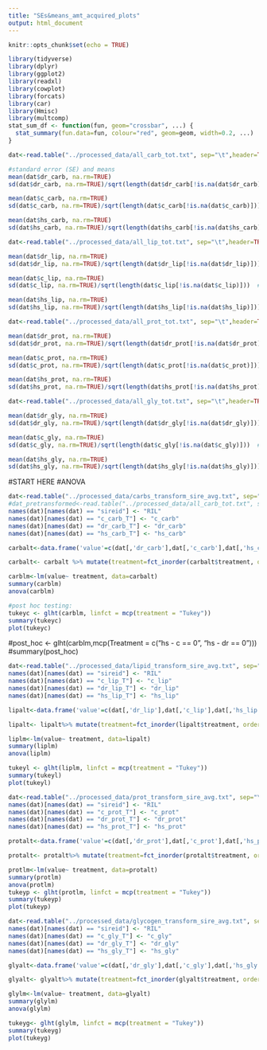---
title: "SEs&means_amt_acquired_plots"
output: html_document
---

```{r setup, include=FALSE}
knitr::opts_chunk$set(echo = TRUE)

library(tidyverse)
library(dplyr)
library(ggplot2)
library(readxl)
library(cowplot)
library(forcats)
library(car)
library(Hmisc)
library(multcomp)
stat_sum_df <- function(fun, geom="crossbar", ...) {
  stat_summary(fun.data=fun, colour="red", geom=geom, width=0.2, ...)
}
```

```{r}
dat<-read.table("../processed_data/all_carb_tot.txt", sep="\t",header=TRUE,stringsAsFactors=FALSE)

#standard error (SE) and means
mean(dat$dr_carb, na.rm=TRUE)
sd(dat$dr_carb, na.rm=TRUE)/sqrt(length(dat$dr_carb[!is.na(dat$dr_carb)]))#Std error

mean(dat$c_carb, na.rm=TRUE)
sd(dat$c_carb, na.rm=TRUE)/sqrt(length(dat$c_carb[!is.na(dat$c_carb)]))  #Standard error

mean(dat$hs_carb, na.rm=TRUE)
sd(dat$hs_carb, na.rm=TRUE)/sqrt(length(dat$hs_carb[!is.na(dat$hs_carb)]))  #Std error

```


```{r}
dat<-read.table("../processed_data/all_lip_tot.txt", sep="\t",header=TRUE,stringsAsFactors=FALSE)

mean(dat$dr_lip, na.rm=TRUE)
sd(dat$dr_lip, na.rm=TRUE)/sqrt(length(dat$dr_lip[!is.na(dat$dr_lip)]))#Std error

mean(dat$c_lip, na.rm=TRUE)
sd(dat$c_lip, na.rm=TRUE)/sqrt(length(dat$c_lip[!is.na(dat$c_lip)]))  #Standard error

mean(dat$hs_lip, na.rm=TRUE)
sd(dat$hs_lip, na.rm=TRUE)/sqrt(length(dat$hs_lip[!is.na(dat$hs_lip)]))  #Std error
```


```{r}
dat<-read.table("../processed_data/all_prot_tot.txt", sep="\t",header=TRUE,stringsAsFactors=FALSE)

mean(dat$dr_prot, na.rm=TRUE)
sd(dat$dr_prot, na.rm=TRUE)/sqrt(length(dat$dr_prot[!is.na(dat$dr_prot)]))#Std error

mean(dat$c_prot, na.rm=TRUE)
sd(dat$c_prot, na.rm=TRUE)/sqrt(length(dat$c_prot[!is.na(dat$c_prot)]))  #Standard error

mean(dat$hs_prot, na.rm=TRUE)
sd(dat$hs_prot, na.rm=TRUE)/sqrt(length(dat$hs_prot[!is.na(dat$hs_prot)]))  #Std error
```

```{r}
dat<-read.table("../processed_data/all_gly_tot.txt", sep="\t",header=TRUE,stringsAsFactors=FALSE)

mean(dat$dr_gly, na.rm=TRUE)
sd(dat$dr_gly, na.rm=TRUE)/sqrt(length(dat$dr_gly[!is.na(dat$dr_gly)]))#Std error

mean(dat$c_gly, na.rm=TRUE)
sd(dat$c_gly, na.rm=TRUE)/sqrt(length(dat$c_gly[!is.na(dat$c_gly)]))  #Standard error

mean(dat$hs_gly, na.rm=TRUE)
sd(dat$hs_gly, na.rm=TRUE)/sqrt(length(dat$hs_gly[!is.na(dat$hs_gly)]))  #Std error
```

 #START HERE
#ANOVA
```{r}
dat<-read.table("../processed_data/carbs_transform_sire_avg.txt", sep="\t",header=TRUE,stringsAsFactors=FALSE)
#dat_pretransformed<-read.table("../processed_data/all_carb_tot.txt", sep="\t",header=TRUE,stringsAsFactors=FALSE)
names(dat)[names(dat) == "sireid"] <- "RIL"
names(dat)[names(dat) == "c_carb_T"] <- "c_carb"
names(dat)[names(dat) == "dr_carb_T"] <- "dr_carb"
names(dat)[names(dat) == "hs_carb_T"] <- "hs_carb"

carbalt<-data.frame('value'=c(dat[,'dr_carb'],dat[,'c_carb'],dat[,'hs_carb']),'treatment'=rep(c('dr','c', 'hs'),each=nrow(dat)), 'RIL'=rep(c(dat[,'RIL'])))

carbalt<- carbalt %>% mutate(treatment=fct_inorder(carbalt$treatment, ordered=NA))

carblm<-lm(value~ treatment, data=carbalt)
summary(carblm)
anova(carblm)

#post hoc testing:
tukeyc <- glht(carblm, linfct = mcp(treatment = "Tukey"))
summary(tukeyc)
plot(tukeyc)

```
#post_hoc <- glht(carblm,mcp(Treatment = c("hs - c == 0", "hs - dr == 0")))
#summary(post_hoc)

```{r}
dat<-read.table("../processed_data/lipid_transform_sire_avg.txt", sep="\t",header=TRUE,stringsAsFactors=FALSE)
names(dat)[names(dat) == "sireid"] <- "RIL"
names(dat)[names(dat) == "c_lip_T"] <- "c_lip"
names(dat)[names(dat) == "dr_lip_T"] <- "dr_lip"
names(dat)[names(dat) == "hs_lip_T"] <- "hs_lip"

lipalt<-data.frame('value'=c(dat[,'dr_lip'],dat[,'c_lip'],dat[,'hs_lip']),'treatment'=rep(c('dr','c', 'hs'),each=nrow(dat)), 'RIL'=rep(c(dat[,'RIL'])))

lipalt<- lipalt%>% mutate(treatment=fct_inorder(lipalt$treatment, ordered=NA))

liplm<-lm(value~ treatment, data=lipalt)
summary(liplm)
anova(liplm)

tukeyl <- glht(liplm, linfct = mcp(treatment = "Tukey"))
summary(tukeyl)
plot(tukeyl)
```


```{r}
dat<-read.table("../processed_data/prot_transform_sire_avg.txt", sep="\t",header=TRUE,stringsAsFactors=FALSE)
names(dat)[names(dat) == "sireid"] <- "RIL"
names(dat)[names(dat) == "c_prot_T"] <- "c_prot"
names(dat)[names(dat) == "dr_prot_T"] <- "dr_prot"
names(dat)[names(dat) == "hs_prot_T"] <- "hs_prot"

protalt<-data.frame('value'=c(dat[,'dr_prot'],dat[,'c_prot'],dat[,'hs_prot']),'treatment'=rep(c('dr','c', 'hs'),each=nrow(dat)), 'RIL'=rep(c(dat[,'RIL'])))

protalt<- protalt%>% mutate(treatment=fct_inorder(protalt$treatment, ordered=NA))

protlm<-lm(value~ treatment, data=protalt)
summary(protlm)
anova(protlm)
tukeyp <- glht(protlm, linfct = mcp(treatment = "Tukey"))
summary(tukeyp)
plot(tukeyp)
```


```{r}
dat<-read.table("../processed_data/glycogen_transform_sire_avg.txt", sep="\t",header=TRUE,stringsAsFactors=FALSE)
names(dat)[names(dat) == "sireid"] <- "RIL"
names(dat)[names(dat) == "c_gly_T"] <- "c_gly"
names(dat)[names(dat) == "dr_gly_T"] <- "dr_gly"
names(dat)[names(dat) == "hs_gly_T"] <- "hs_gly"

glyalt<-data.frame('value'=c(dat[,'dr_gly'],dat[,'c_gly'],dat[,'hs_gly']),'treatment'=rep(c('dr','c', 'hs'),each=nrow(dat)), 'RIL'=rep(c(dat[,'RIL'])))

glyalt<- glyalt%>% mutate(treatment=fct_inorder(glyalt$treatment, ordered=NA))

glylm<-lm(value~ treatment, data=glyalt)
summary(glylm)
anova(glylm)

tukeyg<- glht(glylm, linfct = mcp(treatment = "Tukey"))
summary(tukeyg)
plot(tukeyg)
```
